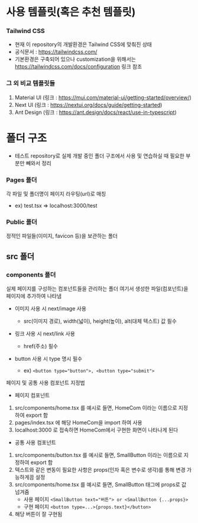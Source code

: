 # 사용 템플릿(혹은 추천 템플릿)

### Tailwind CSS

- 현재 이 repository의 개발환경은 Tailwind CSS에 맞춰진 상태
- 공식문서 : https://tailwindcss.com/
- 기본환경은 구축되어 있으나 customization을 위해서는 https://tailwindcss.com/docs/configuration 링크 참조

### 그 외 비교 템플릿들

1. Material UI (링크 : https://mui.com/material-ui/getting-started/overview/)
2. Next UI (링크 : https://nextui.org/docs/guide/getting-started)
3. Ant Design (링크 : https://ant.design/docs/react/use-in-typescript)

# 폴더 구조

- 테스트 repository로 실제 개발 중인 폴더 구조에서 사용 및 연습하실 때 필요한 부분만 빼와서 정리

### Pages 폴더

각 파일 및 폴더명이 페이지 라우팅(url)로 매칭

- ex) test.tsx => localhost:3000/test

### Public 폴더

정적인 파일들(이미지, favicon 등)을 보관하는 폴더

## src 폴더

### components 폴더

실제 페이지를 구성하는 컴포넌트들을 관리하는 폴더
여기서 생성한 파일(컴포넌트)을 페이지에 추가하여 나타냄

- 이미지 사용 시 next/image 사용
  - src(이미지 경로), width(넓이), height(높이), alt(대체 텍스트) 값 필수
- 링크 사용 시 next/link 사용
  - href(주소) 필수
- button 사용 시 type 명시 필수

  - ex) `<button type="button">, <button type="submit">`

페이지 및 공통 사용 컴포넌트 지정법

- 페이지 컴포넌트

1. src/components/home.tsx 를 예시로 들면, HomeCom 이라는 이름으로 지정하여 export 함
2. pages/index.tsx 에 해당 HomeCom을 import 하여 사용
3. localhost:3000 로 접속하면 HomeCom에서 구현한 화면이 나타나게 된다

- 공통 사용 컴포넌트

1. src/components/button.tsx 를 예시로 들면, SmallButton 이라는 이름으로 지정하여 export 함
2. 텍스트와 같은 변동이 필요한 사항은 props(인자 혹은 변수로 생각)를 통해 변경 가능하게끔 설정
3. src/components/home.tsx 를 예시로 들면, SmallButton 태그에 props로 값 넘겨줌
   - 사용 페이지 `<SmallButton text="버튼"> or <SmallButton {...props}>`
   - 구현 페이지 `<button type=...>{props.text}</button>`
4. 해당 버튼이 잘 구현됨

